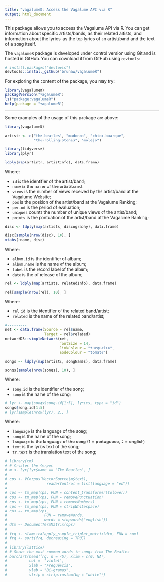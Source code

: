 ```yaml
---
title: "vagalumeR: Access the Vagalume API via R"
output: html_document
---
```


This package allows you to access the Vagalume API via R. You can get
information about specific artists/bands, as their related artists,
and information about the lyrics, as the top lyrics of an artist/band
and the text of a song itself. 


The `vagalumeR` package is developed under control version using Git 
and is hosted in GitHub. You can download it from GitHub using `devtools`:
```r
# install.packages("devtools")
devtools::install_github("brunaw/vagalumeR")
```

For exploring the content of the package, you may try:
```r
library(vagalumeR)
packageVersion("vagalumeR")
ls("package:vagalumeR")
help(package = "vagalumeR")
```

------------------------------------------------------------------------

Some examples of the usage of this package are above:
```r
library(vagalumeR)
```

```r
artists <- c("the-beatles", "madonna", "chico-buarque",
             "the-rolling-stones", "molejo")

library(tidyverse)
library(plyr)

ldply(map(artists, artistInfo), data.frame)
```

Where:

  - `id` is the identifier of the artist/band;
  - `name` is the name of  the artist/band;
  - `views` is the number of views received by the artist/band at the
  Vagalume Website;
  - `pos` is the position of the artist/band at the Vagalume Ranking;
  - `period` is the period of evaluation;
  - `uniques` counts the number of unique views of the artist/band;
  - `points` is the pontuation of the artist/band at the Vagalume 
  Ranking;

```r
disc <- ldply(map(artists, discography), data.frame)

disc[sample(nrow(disc), 10), ]
xtabs(~name, disc)
```

Where:

  - `album.id` is the identifier of album;
  - `album.name` is the name of  the album;
  - `label` is the record label of the album;
  - `date` is the of release of the album;

```r
rel <- ldply(map(artists, relatedInfo), data.frame)

rel[sample(nrow(rel), 10), ]
```
Where:

  - `rel.id` is the identifier of the related band/artist;
  - `related` is the name of the related band/artist;


```r
#---------
net <- data.frame(Source = rel$name, 
                  Target = rel$related)
networkD3::simpleNetwork(net,
                         fontSize = 14,
                         linkColour = "turquoise",
                         nodeColour = "tomato")
```

```r
songs <- ldply(map(artists, songNames), data.frame)

songs[sample(nrow(songs), 10), ]
```

Where:

  - `song.id` is the identifier of the song;
  - `song` is the name of the song;

```r
# lyr <- map(songs$song.id[1:5], lyrics, type = "id")
songs$song.id[1:5]
# lyr[sample(nrow(lyr), 2), ]
```

Where:

  - `language` is the language of the song;
  - `song` is the name of the song;
  - `language` is the language of the song (1 = portuguese,
  2 = english)
  - `text` is the lyrics text of the song;
  - `tr.text` is the translation text of the song;

```r
# library(tm)
# # Creates the Corpus
# m <- lyr[lyr$name == "The Beatles", ]
# 
# cps <- VCorpus(VectorSource(m$text),
#                  readerControl = list(language = "en"))
# 
# cps <- tm_map(cps, FUN = content_transformer(tolower))
# cps <- tm_map(cps, FUN = removePunctuation)
# cps <- tm_map(cps, FUN = removeNumbers)
# cps <- tm_map(cps, FUN = stripWhitespace)  
# cps <- tm_map(cps,
#                 FUN = removeWords,
#                 words = stopwords("english"))
# dtm <- DocumentTermMatrix(cps)
# 
# frq <- slam::colapply_simple_triplet_matrix(dtm, FUN = sum)
# frq <- sort(frq, decreasing = TRUE)
# 
# library(lattice)
# # Shows the most common words in songs from The Beatles
# barchart(head(frq, n = 45), xlim = c(0, NA),
#          col =  "violet", 
#          xlab = "Frequência",
#          ylab = "Bi-gramas",
#          strip = strip.custom(bg = "white"))
```


